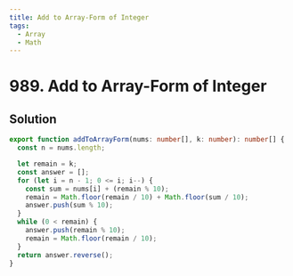 ```yaml
---
title: Add to Array-Form of Integer
tags:
  - Array
  - Math
---
```


# 989. Add to Array-Form of Integer

<Badges>
  <LevelBadge level="easy" />
  <TopicBadge name="Array" slug="array" />
  <TopicBadge name="Math" slug="math" />
</Badges>

## Solution

```typescript filename="solution.ts" copy
export function addToArrayForm(nums: number[], k: number): number[] {
  const n = nums.length;

  let remain = k;
  const answer = [];
  for (let i = n - 1; 0 <= i; i--) {
    const sum = nums[i] + (remain % 10);
    remain = Math.floor(remain / 10) + Math.floor(sum / 10);
    answer.push(sum % 10);
  }
  while (0 < remain) {
    answer.push(remain % 10);
    remain = Math.floor(remain / 10);
  }
  return answer.reverse();
}
```

<ProblemLink
  codingSite="leetcode"
  href="https://leetcode.com/problems/add-to-array-form-of-integer"
  title="Add to Array-Form of Integer"
/>
